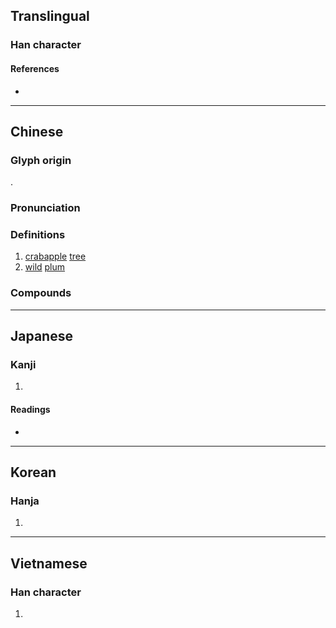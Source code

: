 {{character info/new}}
==Translingual==

===Han character===
{{Han char|rn=75|rad=木|as=08|sn=12|four=90904|canj=FBRD|ids=⿱龸呆}}

====References====
* {{Han ref|kx=0533.140|dkj=14953|dj=0921.120|hdz=21231.070|uh=68E0|ud=26848|bh=B4C5|bd=46277}}

----

==Chinese==
{{zh-forms}}

===Glyph origin===
{{Han etym}}
{{Han compound|尚|木|c1=p|c2=s|t2=tree, wood|ls=psc}}.

===Pronunciation===
{{zh-pron
|m=táng
|c=tong4
|mn=tông
|mn-t=tang5
|mc=y
|oc=y
|ma=
|cat=n
}}

===Definitions===
{{zh-hanzi}}

# [[crabapple]] [[tree]]
# [[wild]] [[plum]]

===Compounds===
{{zh-der|棠棣}}

----

==Japanese==

===Kanji===
{{ja-kanji|grade=|rs=木08}}

# {{defn|lang=ja|sort=木08}}

====Readings====
* {{ja-readings|on=[[とう]] (tō), [[どう]] (dō)|kun=[[やまなし]] (yamanashi)}}

----

==Korean==

===Hanja===
{{ko-hanja|hangeul=당|eumhun=|rv=dang|mr=tang|y=tang}}

# {{defn|lang=ko|sort=木08}}

----

==Vietnamese==

===Han character===
{{vi-hantu|[[đường]]|rs=木08}}

# {{defn|lang=vi|sort=木08}}